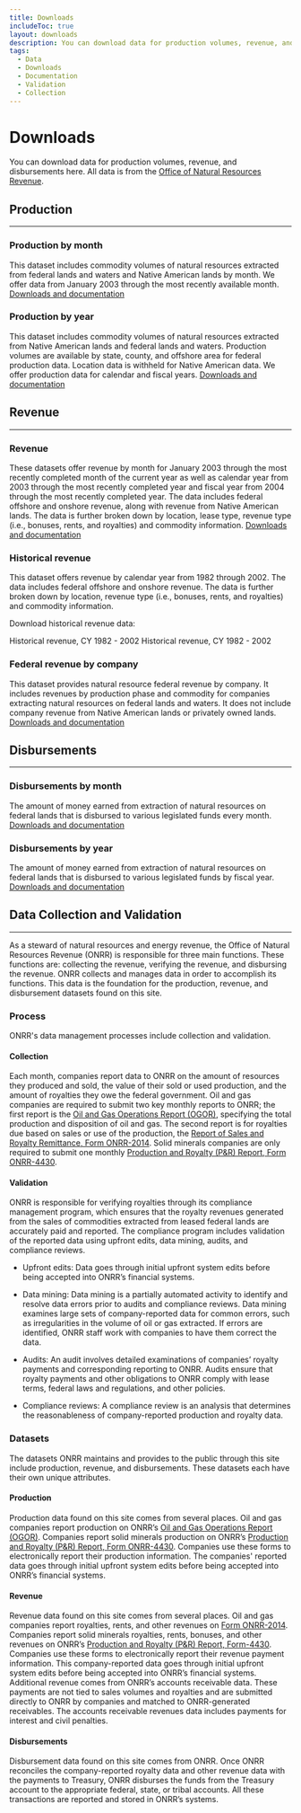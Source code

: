 ```yaml
---
title: Downloads
includeToc: true
layout: downloads
description: You can download data for production volumes, revenue, and disbursements here. All data is from the Office of Natural Resources Revenue.
tags:
  - Data
  - Downloads
  - Documentation
  - Validation
  - Collection
---
```


# Downloads

You can download data for production volumes, revenue, and disbursements here.
All data is from the [Office of Natural Resources Revenue](https://www.onrr.gov/).

## Production
---
### Production by month
This dataset includes commodity volumes of natural resources extracted from federal lands and waters and Native American lands by month.
We offer data from January 2003 through the most recently available month.
[Downloads and documentation](/downloads/production-by-month/)

### Production by year
This dataset includes commodity volumes of natural resources extracted from Native American lands and federal lands and waters.
Production volumes are available by state, county, and offshore area for federal production data. Location data is <GlossaryTerm>withheld</GlossaryTerm>
for Native American data. We offer production data for calendar and fiscal years.
[Downloads and documentation](/downloads/production/)

## Revenue
---
### Revenue
These datasets offer revenue by month for January 2003 through the most recently completed month of the current year as well as calendar year from 2003 through the most recently completed year and fiscal year from 2004 through the most recently completed year. The data includes federal
offshore and onshore revenue, along with revenue from Native American lands. The data is further broken down by location, lease type, revenue type (i.e., bonuses, rents, and royalties)
and commodity information.
[Downloads and documentation](/downloads/revenue/)

### Historical revenue
This dataset offers revenue by calendar year from 1982 through 2002. The data includes federal offshore and onshore revenue.
 The data is further broken down by location, revenue type (i.e., bonuses, rents, and royalties) and commodity information.
<br />

Download historical revenue data:

<Link linkType="DownloadCsv" href="./historical_revenuecsv_CY1982-2002.csv">
  Historical revenue, CY 1982 - 2002
</Link>

<Link linkType="DownloadXls" href="./historical_revenue_CY1982-2002.xlsx">
  Historical revenue, CY 1982 - 2002
</Link>


### Federal revenue by company
This dataset provides natural resource federal revenue by company. It includes revenues by production phase and commodity for companies extracting natural resources on
 federal lands and waters. It does not include company revenue from Native American lands or privately owned lands.
[Downloads and documentation](/downloads/federal-revenue-by-company/)

## Disbursements
---
### Disbursements by month
The amount of money earned from extraction of natural resources on federal lands that is disbursed to various legislated funds every month.
[Downloads and documentation](/downloads/disbursements-by-month/)

### Disbursements by year
The amount of money earned from extraction of natural resources on federal lands that is disbursed to various legislated funds by fiscal year.
[Downloads and documentation](/downloads/disbursements/)

## Data Collection and Validation
---

As a steward of natural resources and energy revenue, the Office of Natural Resources Revenue (ONRR) is responsible for three main functions. These functions are: collecting the revenue, verifying the revenue, and disbursing the revenue. ONRR collects and manages data in order to accomplish its functions. This data is the foundation for the production, revenue, and disbursement datasets found on this site.

### Process

ONRR's data management processes include collection and validation.

#### Collection
Each month, companies report data to ONRR on the amount of resources they produced and sold, the value of their sold or used  production, and the amount of royalties they owe the federal government.  Oil and gas companies are required to submit two key monthly reports to ONRR; the first report is the [Oil and Gas Operations Report (OGOR)](https://www.onrr.gov/ReportPay/production-reporting.htm), specifying the total production and disposition of oil and gas. The second report is for royalties due based on sales or use of the production, the [Report of Sales and Royalty Remittance, Form ONRR-2014](https://www.onrr.gov/ReportPay/royalty-reporting.htm). Solid minerals companies are only required to submit one monthly [Production and Royalty (P&R) Report, Form ONRR-4430](https://www.onrr.gov/ReportPay/solids.htm).

#### Validation
ONRR is responsible for verifying royalties through its compliance management program, which ensures that the royalty revenues generated from the sales of commodities extracted from leased federal lands are accurately paid and reported. The compliance program includes validation of the reported data using upfront edits, data mining, audits, and compliance reviews.

- Upfront edits: Data goes through initial upfront system edits before being accepted into ONRR’s financial systems.

- Data mining: Data mining is a partially automated activity to identify and resolve data errors prior to audits and compliance reviews. Data mining examines large sets of company-reported data for common errors, such as irregularities in the volume of oil or gas extracted.  If errors are identified, ONRR staff work with companies to have them correct the data.

- Audits: An audit involves detailed examinations of companies’ royalty payments and corresponding reporting to ONRR.  Audits ensure that royalty payments and other obligations to ONRR comply with lease terms, federal laws and regulations, and other policies.

- Compliance reviews: A compliance review is an analysis that determines the reasonableness of company-reported production and royalty data.

### Datasets

The datasets ONRR maintains and provides to the public through this site include production, revenue, and disbursements. These datasets each have their own unique attributes.

#### Production
Production data found on this site comes from several places. Oil and gas companies report production on ONRR’s [Oil and Gas Operations Report (OGOR)](https://www.onrr.gov/ReportPay/production-reporting.htm). Companies report solid minerals production on ONRR’s [Production and Royalty (P&R) Report, Form ONRR-4430](https://www.onrr.gov/ReportPay/solids.htm). Companies use these forms to electronically report their production information. The companies' reported data goes through initial upfront system edits before being accepted into ONRR’s financial systems.

#### Revenue
Revenue data found on this site comes from several places. Oil and gas companies report royalties, rents, and other revenues on [Form ONRR-2014](https://www.onrr.gov/ReportPay/royalty-reporting.htm). Companies report solid minerals royalties, rents, bonuses, and other revenues on ONRR’s [Production and Royalty (P&R) Report, Form-4430](https://www.onrr.gov/ReportPay/solids.htm). Companies use these forms to electronically report their revenue payment information. This company-reported data goes through initial upfront system edits before being accepted into ONRR’s financial systems. Additional revenue comes from ONRR’s accounts receivable data. These payments are not tied to sales volumes and royalties and are submitted directly to ONRR by companies and matched to ONRR-generated receivables. The accounts receivable revenues data includes payments for interest and civil penalties.

#### Disbursements
Disbursement data found on this site comes from ONRR.  Once ONRR reconciles the company-reported royalty data and other revenue data with the payments to Treasury, ONRR disburses the funds from the Treasury account to the appropriate federal, state, or tribal accounts. All these transactions are reported and stored in ONRR’s systems.
